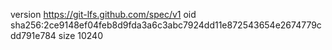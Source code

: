 version https://git-lfs.github.com/spec/v1
oid sha256:2ce9148ef04feb8d9fda3a6c3abc7924dd11e872543654e2674779cdd791e784
size 10240
